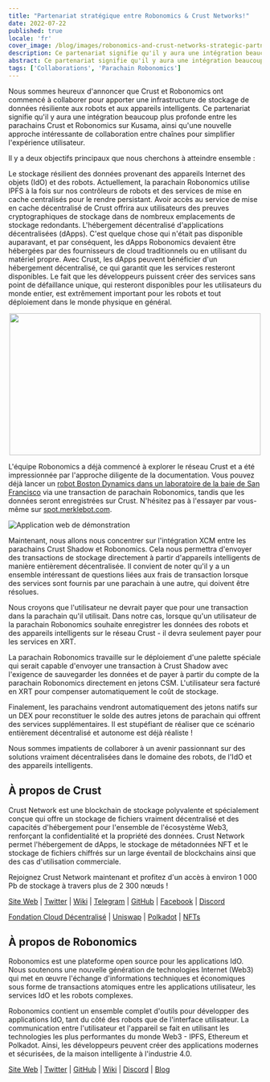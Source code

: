 ```yaml
---
title: "Partenariat stratégique entre Robonomics & Crust Networks!"
date: 2022-07-22
published: true
locale: 'fr'
cover_image: /blog/images/robonomics-and-crust-networks-strategic-partnership/cover.png
description: Ce partenariat signifie qu'il y aura une intégration beaucoup plus profonde entre les parachains Crust et Robonomics sur Kusama, ainsi qu'une nouvelle approche intéressante de collaboration entre chaînes pour simplifier l'expérience utilisateur.
abstract: Ce partenariat signifie qu'il y aura une intégration beaucoup plus profonde entre les parachains Crust et Robonomics sur Kusama, ainsi qu'une nouvelle approche intéressante de collaboration entre chaînes pour simplifier l'expérience utilisateur.
tags: ['Collaborations', 'Parachain Robonomics']
---
```



Nous sommes heureux d'annoncer que Crust et Robonomics ont commencé à collaborer pour apporter une infrastructure de stockage de données résiliente aux robots et aux appareils intelligents. Ce partenariat signifie qu'il y aura une intégration beaucoup plus profonde entre les parachains Crust et Robonomics sur Kusama, ainsi qu'une nouvelle approche intéressante de collaboration entre chaînes pour simplifier l'expérience utilisateur.

Il y a deux objectifs principaux que nous cherchons à atteindre ensemble :

<RoboList>
    <RoboListItem>
        Le stockage résilient des données provenant des appareils Internet des objets (IdO) et des robots. Actuellement, la parachain Robonomics utilise IPFS à la fois sur nos contrôleurs de robots et des services de mise en cache centralisés pour le rendre persistant. Avoir accès au service de mise en cache décentralisé de Crust offrira aux utilisateurs des preuves cryptographiques de stockage dans de nombreux emplacements de stockage redondants.
    </RoboListItem>
    <RoboListItem>
        L'hébergement décentralisé d'applications décentralisées (dApps). C'est quelque chose qui n'était pas disponible auparavant, et par conséquent, les dApps Robonomics devaient être hébergées par des fournisseurs de cloud traditionnels ou en utilisant du matériel propre. Avec Crust, les dApps peuvent bénéficier d'un hébergement décentralisé, ce qui garantit que les services resteront disponibles. Le fait que les développeurs puissent créer des services sans point de défaillance unique, qui resteront disponibles pour les utilisateurs du monde entier, est extrêmement important pour les robots et tout déploiement dans le monde physique en général.
    </RoboListItem>
</RoboList>

<p align="center">
  <img width="500" height="282" src="/blog/images/robonomics-and-crust-networks-strategic-partnership/spot.gif" />
</p>

L'équipe Robonomics a déjà commencé à explorer le réseau Crust et a été impressionnée par l'approche diligente de la documentation. Vous pouvez déjà lancer un [robot Boston Dynamics dans un laboratoire de la baie de San Francisco](https://spot.merklebot.com) via une transaction de parachain Robonomics, tandis que les données seront enregistrées sur Crust. N'hésitez pas à l'essayer par vous-même sur [spot.merklebot.com](https://spot.merklebot.com).

![Application web de démonstration](/blog/images/robonomics-and-crust-networks-strategic-partnership/demo.png)

Maintenant, nous allons nous concentrer sur l'intégration XCM entre les parachains Crust Shadow et Robonomics. Cela nous permettra d'envoyer des transactions de stockage directement à partir d'appareils intelligents de manière entièrement décentralisée. Il convient de noter qu'il y a un ensemble intéressant de questions liées aux frais de transaction lorsque des services sont fournis par une parachain à une autre, qui doivent être résolues.

Nous croyons que l'utilisateur ne devrait payer que pour une transaction dans la parachain qu'il utilisait. Dans notre cas, lorsque qu'un utilisateur de la parachain Robonomics souhaite enregistrer les données des robots et des appareils intelligents sur le réseau Crust - il devra seulement payer pour les services en XRT.

La parachain Robonomics travaille sur le déploiement d'une palette spéciale qui serait capable d'envoyer une transaction à Crust Shadow avec l'exigence de sauvegarder les données et de payer à partir du compte de la parachain Robonomics directement en jetons CSM. L'utilisateur sera facturé en XRT pour compenser automatiquement le coût de stockage.

Finalement, les parachains vendront automatiquement des jetons natifs sur un DEX pour reconstituer le solde des autres jetons de parachain qui offrent des services supplémentaires. Il est stupéfiant de réaliser que ce scénario entièrement décentralisé et autonome est déjà réaliste !

Nous sommes impatients de collaborer à un avenir passionnant sur des solutions vraiment décentralisées dans le domaine des robots, de l'IdO et des appareils intelligents.

## À propos de Crust

Crust Network est une blockchain de stockage polyvalente et spécialement conçue qui offre un stockage de fichiers vraiment décentralisé et des capacités d'hébergement pour l'ensemble de l'écosystème Web3, renforçant la confidentialité et la propriété des données. Crust Network permet l'hébergement de dApps, le stockage de métadonnées NFT et le stockage de fichiers chiffrés sur un large éventail de blockchains ainsi que des cas d'utilisation commerciale.

Rejoignez Crust Network maintenant et profitez d'un accès à environ 1 000 Pb de stockage à travers plus de 2 300 nœuds !

[Site Web](https://crust.network/) | [Twitter](https://twitter.com/CommunityCrust) | [Wiki](https://wiki.crust.network/) | [Telegram](https://t.me/CrustNetwork) | [GitHub](https://github.com/crustio) | [Facebook](https://www.facebook.com/CrustNetwork/) | [Discord](https://discord.gg/wjDDpb5)

[Fondation Cloud Décentralisé](https://decloudf.com/) | [Uniswap](https://medium.com/crustnetwork/decentralized-uniswap-interface-hosting-on-ipfs-18a78d1209ac) | [Polkadot](https://dotapps.io/) | [NFTs](https://medium.com/@bluna.io/bluna-future-of-metaverse-b7fc96fcff6a)

## À propos de Robonomics

Robonomics est une plateforme open source pour les applications IdO. Nous soutenons une nouvelle génération de technologies Internet (Web3) qui met en œuvre l'échange d'informations techniques et économiques sous forme de transactions atomiques entre les applications utilisateur, les services IdO et les robots complexes.

Robonomics contient un ensemble complet d'outils pour développer des applications IdO, tant du côté des robots que de l'interface utilisateur. La communication entre l'utilisateur et l'appareil se fait en utilisant les technologies les plus performantes du monde Web3 - IPFS, Ethereum et Polkadot. Ainsi, les développeurs peuvent créer des applications modernes et sécurisées, de la maison intelligente à l'industrie 4.0.

[Site Web](https://robonomics.network) | [Twitter](https://twitter.com/AIRA_Robonomics) | [GitHub](https://github.com/airalab/) | [Wiki](https://wiki.robonomics.network/en/) | [Discord](https://discord.gg/PuBEDkTzSx) | [Blog](https://robonomics.network/blog/)
